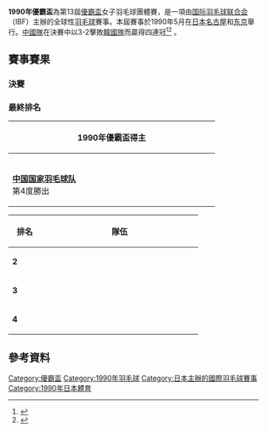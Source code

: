 {{noteTA|G1=Badminton}}
{{infobox badminton event
|name           = 1990年優霸盃
|image          = 
|size           = 
|caption        = 
|dates          = 1990年5月－6月
|number_edition = 第13屆
|level          = 1
|prize_money    =
|location       = {{JPN}}[[名古屋|名古屋]]/[[东京|东京]]
|venue          = 
|previous       = 1988年優霸盃
|next           = 1992年優霸盃
}}
'''1990年優霸盃'''為第13屆[[優霸盃|優霸盃]]女子羽毛球團體賽，是一項由[[国际羽毛球联合会|国际羽毛球联合会]]（IBF）主辦的全球性[[羽毛球|羽毛球]]賽事。本屆賽事於1990年5月在[[日本|日本]][[名古屋|名古屋]]和[[东京|东京]]舉行。[[中國國家羽毛球隊|中國隊]]在決賽中以3-2擊敗[[韓國國家羽毛球隊|韓國隊]]而贏得四連冠<ref>{{cite news|title=第13届尤伯杯成绩回顾：中国队成就四连冠伟业|url=http://sports.sohu.com/20080509/n256745804.shtml|newspaper=搜狐体育|date=2008-05-09|accessdate=2012-01-24|archive-date=2019-01-15|archive-url=https://web.archive.org/web/20190115090431/http://sports.sohu.com/20080509/n256745804.shtml|dead-url=no}}</ref><ref>{{cite news|title=中国羽球队参加尤伯杯回顾:“霸王花”八度染金|url=http://sports.sina.com.cn/o/2004-05-06/2105872494.shtml|newspaper=新浪体育|date=2004-05-06|accessdate=2012-01-24|archive-date=2019-04-15|archive-url=https://web.archive.org/web/20190415230718/http://sports.sina.com.cn/o/2004-05-06/2105872494.shtml|dead-url=no}}</ref> 。

==賽事賽果==
{{col-begin}}
{{col-2}}
=== 決賽 ===
{{Badmintonbox
|team1=CHN
|team2=KOR
|venue=
|date= 1990年6月2日<ref>{{cite news|title=三比二战胜南朝鲜羽毛球队 中国女队第四次捧回尤伯杯|url=http://rmrbw.net/read.php?tid=871057&fpage=3|newspaper=人民日报|date=1990-06-02|access-date=2012-01-24|archive-url=https://web.archive.org/web/20160304110458/http://rmrbw.net/read.php?tid=871057&fpage=3|archive-date=2016-03-04|dead-url=yes}}</ref> 
|score1=3
|score2=2
|R1match=女單
|R1={{BadmintonMatch|T1P1=[[唐九红|唐九红]] |11 |11 | |T2P1=[[黄惠英|黄惠英]] |4 |0 | }}
|R2match=女單
|R2={{BadmintonMatch|T1P1=[[黄华_(羽毛球运动员)|黄华]]|11 |11 | |T2P1=[[李英淑|李英淑]] |5 |7 | }}
|R3match=女單
|R3={{BadmintonMatch|T1P1=[[周蕾_(羽球運動員)|周蕾]]|11 |11 | |T2P1=[[李兴顺|李兴顺]] |5 |6 | }}
|R4match=女雙
|R4={{BadmintonMatch|T1P1=[[姚芬|姚芬]]|T1P2=[[赖彩勤|赖彩勤]]|17 |5 |9 |T2P1=[[鄭明熙|鄭明熙]] |T2P2=[[鄭素英_(羽毛球運動員)|鄭素英]]|16 |15 |15 }}
|R5match=女雙
|R5={{BadmintonMatch|T1P1=[[关渭贞|关渭贞]]|T1P2=[[史方静|史方静]]|16 |13 | |T2P1=[[黄惠英|黄惠英]] |T2P2=[[吉永雅|吉永雅]] |17 |15 | }}
|}}
{{col-2}}

===最終排名===
{| class=wikitable style="text-align:center; font-size:big" 
|-
!width=400|1990年優霸盃得主
|-
|{{flagicon|CHN|size=75px}}<br/>'''[[中国国家羽毛球队|中国国家羽毛球队]]'''<br/>第4度勝出
|}
{| class=wikitable style="text-align:center; font-size:small" 
|-
!width=50|排名
!width=300|隊伍
|-
|'''2'''||{{bat|KOR}}
|-
|'''3'''||{{bat|INA}}
|-
|'''4'''||{{bat|JPN}}
|}
{{col-end}}

==參考資料==
{{reflist}}

{{優霸盃}}
[[Category:優霸盃|Category:優霸盃]]
[[Category:1990年羽毛球|Category:1990年羽毛球]]
[[Category:日本主辦的國際羽毛球賽事|Category:日本主辦的國際羽毛球賽事]]
[[Category:1990年日本體育|Category:1990年日本體育]]